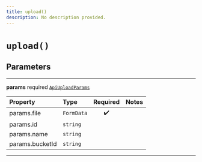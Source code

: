 ```yaml
---
title: upload()
description: No description provided.
---
```


# `upload()`

## Parameters

---

**params** <span className="optional-status">required</span> [`ApiUploadParams`](/reference/javascript/storage/types/api-upload-params)

| Property                                            | Type       | Required | Notes |
| :-------------------------------------------------- | :--------- | :------: | :---- |
| <span className="light-grey">params.</span>file     | `FormData` |    ✔️    |       |
| <span className="light-grey">params.</span>id       | `string`   |          |       |
| <span className="light-grey">params.</span>name     | `string`   |          |       |
| <span className="light-grey">params.</span>bucketId | `string`   |          |       |

---
